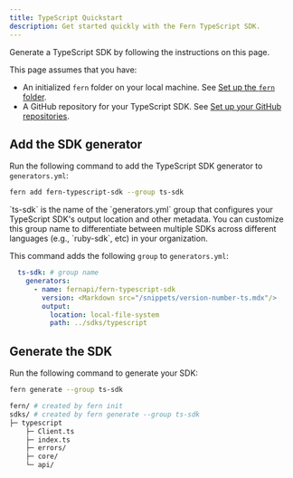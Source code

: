 ```yaml
---
title: TypeScript Quickstart
description: Get started quickly with the Fern TypeScript SDK.
---
```


Generate a TypeScript SDK by following the instructions on this page. 

<Info>
  This page assumes that you have:

  * An initialized `fern` folder on your local machine. See [Set up the `fern`
    folder](/sdks/overview/quickstart).
  * A GitHub repository for your TypeScript SDK. See [Set up your GitHub repositories](/sdks/overview/github).
</Info>

<Steps>

 <Markdown src="/products/sdks/snippets/pass-fern-check.mdx"/>

## Add the SDK generator

Run the following command to add the TypeScript SDK generator to `generators.yml`:

```bash
fern add fern-typescript-sdk --group ts-sdk
```

<Note>
  `ts-sdk` is the name of the `generators.yml` group that configures your TypeScript
  SDK's output location and other metadata. You can customize this group name to
  differentiate between multiple SDKs across different languages (e.g.,
  `ruby-sdk`, etc) in your organization.
</Note>

This command adds the following `group` to `generators.yml`:

```yaml title="generators.yml"
  ts-sdk: # group name
    generators:
      - name: fernapi/fern-typescript-sdk
        version: <Markdown src="/snippets/version-number-ts.mdx"/>
        output:
          location: local-file-system
          path: ../sdks/typescript
```
## Generate the SDK

  Run the following command to generate your SDK:

  ```bash
  fern generate --group ts-sdk
  ```

  <Markdown src="/products/sdks/snippets/generate-sdk.mdx"/>

```bash
fern/ # created by fern init
sdks/ # created by fern generate --group ts-sdk
├─ typescript
    ├─ Client.ts
    ├─ index.ts
    ├─ errors/
    ├─ core/
    └─ api/
```
  
</Steps>
